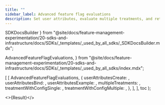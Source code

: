 ```yaml
---
title: ""
sidebar_label: Advanced feature flag evaluations
description: Set user attributes, evaluate multiple treatments, and retrieve treatment config data.
---
```


  SDKDocsBuilder
} from "@site/docs/feature-management-experimentation/20-sdks-and-infrastructure/docs/SDKs/_templates/_used_by_all_sdks/_SDKDocsBuilder.mdx";

  AdvancedFeatureFlagEvaluations,
} from "@site/docs/feature-management-experimentation/20-sdks-and-infrastructure/docs/SDKs/_templates/_used_by_all_sdks/index.mdx";




  [
    [
      AdvancedFeatureFlagEvaluations,
      {
        userAttributesCreate:  <UserAttributesCreate />,
        userAttributesBind:    <UserAttributesBind />,
        userAttributesExample: <UserAttributesExample />,
        multipleTreatments: <MultipleTreatments />,
        treatmentWithConfigSingle:   <TreatmentWithConfigSingle />,
        treatmentWithConfigMultiple: <TreatmentWithConfigMultiple />,
      },
    ],
  ],
  toc
);

<>{Result}</>